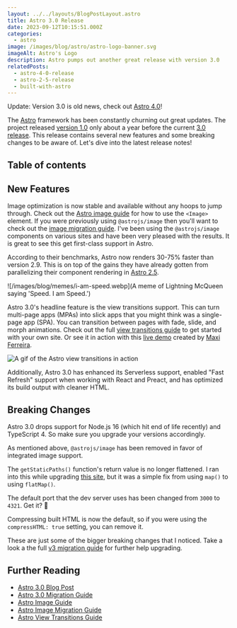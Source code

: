 ```yaml
---
layout: ../../layouts/BlogPostLayout.astro
title: Astro 3.0 Release
date: 2023-09-12T10:15:51.000Z
categories:
  - astro
image: /images/blog/astro/astro-logo-banner.svg
imageAlt: Astro's Logo
description: Astro pumps out another great release with version 3.0
relatedPosts:
  - astro-4-0-release
  - astro-2-5-release
  - built-with-astro
---
```

Update: Version 3.0 is old news, check out [Astro 4.0](../astro-4-0-release/)!

The [Astro](https://astro.build/) framework has been constantly churning out great updates.
The project released [version 1.0](../astro-1-0-release/) only about a year before
the current [3.0 release](https://astro.build/blog/astro-3/). This release
contains several new features and some breaking changes to be aware of. Let's
dive into the latest release notes!

## Table of contents

## New Features

Image optimization is now stable and available without any hoops to jump through.
Check out the [Astro image guide](https://docs.astro.build/en/guides/images/)
for how to use the `<Image>` element. If you were previously using `@astrojs/image`
then you'll want to check out the [image migration guide](https://docs.astro.build/en/guides/images/#upgrade-to-v30-from-v2x). I've been using the `@astrojs/image` components on
various sites and have been very pleased with the results. It is great to see this
get first-class support in Astro.

According to their benchmarks, Astro now renders 30-75% faster than version 2.9.
This is on top of the gains they have already gotten from parallelizing their
component rendering in [Astro 2.5](../astro-2-5-release/).

![/images/blog/memes/i-am-speed.webp](A meme of Lightning McQueen saying 'Speed. I am Speed.')

Astro 3.0's headline feature is the view transitions support. This can turn multi-page
apps (MPAs) into slick apps that you might think was a single-page app (SPA). You can
transition between pages with fade, slide, and morph animations. Check out the full
[view transitions guide](https://docs.astro.build/en/guides/view-transitions/) to
get started with your own site. Or see it in action with this [live demo](https://astro-records.pages.dev/) created by [Maxi Ferreira](https://twitter.com/charca).

![A gif of the Astro view transitions in action](/images/blog/astro/astro-3-0-view-transitions.gif)

Additionally, Astro 3.0 has enhanced its Serverless support, enabled "Fast Refresh"
support when working with React and Preact, and has optimized its build output
with cleaner HTML.

<RandomSupport />

## Breaking Changes

Astro 3.0 drops support for Node.js 16 (which hit end of life recently) and TypeScript
4. So make sure you upgrade your versions accordingly.

As mentioned above, `@astrojs/image` has been removed in favor of integrated image support.

The `getStaticPaths()` function's return value is no longer flattened. I ran into this
while upgrading [this site](../built-with-astro/), but it was a simple fix from using
`map()` to using `flatMap()`.

The default port that the dev server uses has been changed from `3000` to `4321`.
Get it? 🚀

Compressing built HTML is now the default, so if you were using the `compressHTML: true`
setting, you can remove it.

These are just some of the bigger breaking changes that I noticed. Take a look a
the full [v3 migration guide](https://docs.astro.build/en/guides/upgrade-to/v3/)
for further help upgrading.

## Further Reading

- [Astro 3.0 Blog Post](https://astro.build/blog/astro-3/)
- [Astro 3.0 Migration Guide](https://docs.astro.build/en/guides/upgrade-to/v3/)
- [Astro Image Guide](https://docs.astro.build/en/guides/images/)
- [Astro Image Migration Guide](https://docs.astro.build/en/guides/images/#upgrade-to-v30-from-v2x)
- [Astro View Transitions Guide](https://docs.astro.build/en/guides/view-transitions/)
